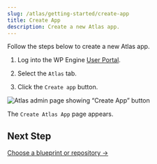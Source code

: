 ```yaml
---
slug: /atlas/getting-started/create-app
title: Create App
description: Create a new Atlas app.
---
```


Follow the steps below to create a new Atlas app.

1. Log into the WP Engine [User Portal](https://my.wpengine.com/).

2. Select the `Atlas` tab.

3. Click the `Create app` button.

![Atlas admin page showing “Create App” button](./assets/img/new-empty-screen.png)

The `Create Atlas App` page appears.

## Next Step

[Choose a blueprint or repository &#8594;](./blueprint-repository)
